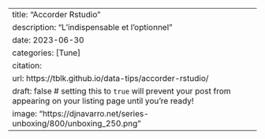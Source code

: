 ---
title: "Accorder Rstudio"
description: "L'indispensable et l'optionnel"
date: 2023-06-30
categories: [Tune]
citation: 
  url: https://tblk.github.io/data-tips/accorder-rstudio/ 
draft: false # setting this to `true` will prevent your post from appearing on your listing page until you're ready!
image: "https://djnavarro.net/series-unboxing/800/unboxing_250.png"
---